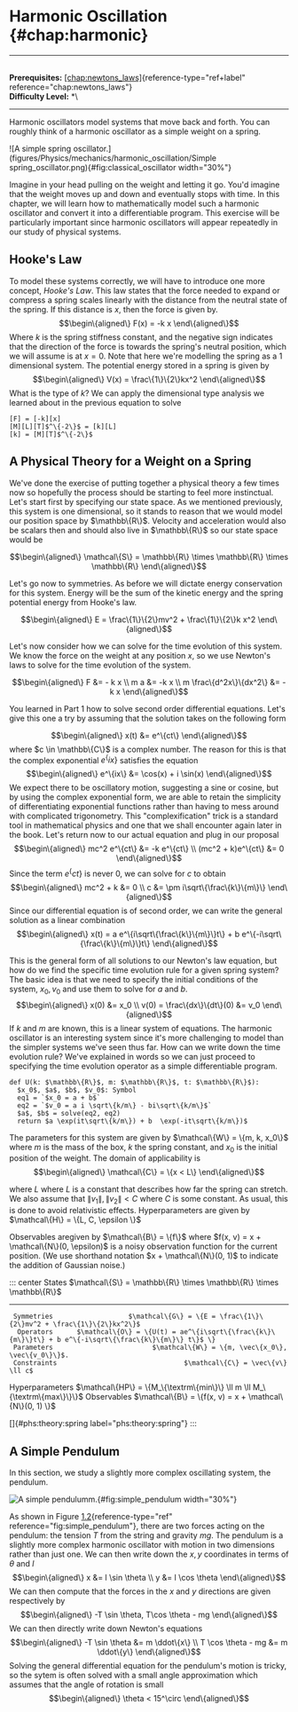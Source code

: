 # Harmonic Oscillation \{#chap:harmonic\}

------------------------------------------------------------------------

\
**Prerequisites:**
[\[chap:newtons_laws\]](#chap:newtons_laws)\{reference-type="ref+label"
reference="chap:newtons_laws"\}\
**Difficulty Level:** \*\

------------------------------------------------------------------------

Harmonic oscillators model systems that move back and forth. You can
roughly think of a harmonic oscillator as a simple weight on a spring.

![A simple spring
oscillator.](figures/Physics/mechanics/harmonic_oscillation/Simple spring_oscillator.png)\{#fig:classical_oscillator
width="30%"\}

Imagine in your head pulling on the weight and letting it go. You'd
imagine that the weight moves up and down and eventually stops with
time. In this chapter, we will learn how to mathematically model such a
harmonic oscillator and convert it into a differentiable program. This
exercise will be particularly important since harmonic oscillators will
appear repeatedly in our study of physical systems.

## Hooke's Law

To model these systems correctly, we will have to introduce one more
concept, *Hooke's Law*. This law states that the force needed to expand
or compress a spring scales linearly with the distance from the neutral
state of the spring. If this distance is $x$, then the force is given
by. $$\begin\{aligned\}
    F(x) = -k x
\end\{aligned\}$$ Where $k$ is the spring stiffness constant, and the
negative sign indicates that the direction of the force is towards the
spring's neutral position, which we will assume is at $x = 0$. Note that
here we're modelling the spring as a 1 dimensional system. The potential
energy stored in a spring is given by $$\begin\{aligned\}
    V(x) = \frac\{1\}\{2\}kx^2
\end\{aligned\}$$ What is the type of $k$? We can apply the dimensional
type analysis we learned about in the previous equation to solve

    [F] = [-k][x]
    [M][L][T]$^\{-2\}$ = [k][L]
    [k] = [M][T]$^\{-2\}$

## A Physical Theory for a Weight on a Spring

We've done the exercise of putting together a physical theory a few
times now so hopefully the process should be starting to feel more
instinctual. Let's start first by specifying our state space. As we
mentioned previously, this system is one dimensional, so it stands to
reason that we would model our position space by $\mathbb\{R\}$. Velocity
and acceleration would also be scalars then and should also live in
$\mathbb\{R\}$ so our state space would be

$$\begin\{aligned\}
    \mathcal\{S\} = \mathbb\{R\} \times \mathbb\{R\} \times \mathbb\{R\}
\end\{aligned\}$$

Let's go now to symmetries. As before we will dictate energy
conservation for this system. Energy will be the sum of the kinetic
energy and the spring potential energy from Hooke's law.

$$\begin\{aligned\}
    E = \frac\{1\}\{2\}mv^2 + \frac\{1\}\{2\}k x^2
\end\{aligned\}$$

Let's now consider how we can solve for the time evolution of this
system. We know the force on the weight at any position $x$, so we use
Newton's laws to solve for the time evolution of the system.

$$\begin\{aligned\}
    F &= - k x \\
    m a &= -k x \\
    m \frac\{d^2x\}\{dx^2\} &= - k x
\end\{aligned\}$$

You learned in Part 1 how to solve second order differential equations.
Let's give this one a try by assuming that the solution takes on the
following form

$$\begin\{aligned\}
    x(t) &= e^\{ct\}
\end\{aligned\}$$ where $c \in \mathbb\{C\}$ is a complex number. The reason
for this is that the complex exponential $e^\{ix\}$ satisfies the equation
$$\begin\{aligned\}
    e^\{ix\} &= \cos(x) + i \sin(x)
\end\{aligned\}$$ We expect there to be oscillatory motion, suggesting a
sine or cosine, but by using the complex exponential form, we are able
to retain the simplicity of differentiating exponential functions rather
than having to mess around with complicated trigonometry. This
\"complexification\" trick is a standard tool in mathematical physics
and one that we shall encounter again later in the book. Let's return
now to our actual equation and plug in our proposal $$\begin\{aligned\}
    mc^2 e^\{ct\} &= -k e^\{ct\} \\
    (mc^2 + k)e^\{ct\} &= 0 
\end\{aligned\}$$ Since the term $e^\{ct\}$ is never 0, we can solve for $c$
to obtain $$\begin\{aligned\}
    mc^2 + k &= 0 \\
    c &= \pm i\sqrt\{\frac\{k\}\{m\}\}
\end\{aligned\}$$ Since our differential equation is of second order, we
can write the general solution as a linear combination $$\begin\{aligned\}
    x(t) = a e^\{i\sqrt\{\frac\{k\}\{m\}\}t\} + b e^\{-i\sqrt\{\frac\{k\}\{m\}\}t\}
\end\{aligned\}$$

This is the general form of all solutions to our Newton's law equation,
but how do we find the specific time evolution rule for a given spring
system? The basic idea is that we need to specify the initial conditions
of the system, $x_0, v_0$ and use them to solve for $a$ and $b$.
$$\begin\{aligned\}
    x(0) &= x_0 \\
    v(0) = \frac\{dx\}\{dt\}(0) &= v_0
\end\{aligned\}$$ If $k$ and $m$ are known, this is a linear system of
equations. The harmonic oscillator is an interesting system since it's
more challenging to model than the simpler systems we've seen thus far.
How can we write down the time evolution rule? We've explained in words
so we can just proceed to specifying the time evolution operator as a
simple differentiable program.

``` \{.python language="python"\}
def U(k: $\mathbb\{R\}$, m: $\mathbb\{R\}$, t: $\mathbb\{R\}$):
  $x_0$, $a$, $b$, $v_0$: Symbol
  eq1 = `$x_0 = a + b$`
  eq2 = `$v_0 = a i \sqrt\{k/m\} - bi\sqrt\{k/m\}$`
  $a$, $b$ = solve(eq2, eq2)
  return $a \exp(it\sqrt\{k/m\}) + b  \exp(-it\sqrt\{k/m\})$
```

The parameters for this system are given by
$\mathcal\{W\} = \{m, k, x_0\}$ where $m$ is the mass of the box, $k$ the
spring constant, and $x_0$ is the initial position of the weight. The
domain of applicability is $$\begin\{aligned\}
\mathcal\{C\} = \{x < L\}
\end\{aligned\}$$

where $L$ where $L$ is a constant that describes how far the spring can
stretch. We also assume that $\|v_1\|, \|v_2\| < C$ where $C$ is some
constant. As usual, this is done to avoid relativistic effects.
Hyperparameters are given by $\mathcal\{H\} = \{L, C, \epsilon \}$

Observables aregiven by $\mathcal\{B\} = \{f\}$ where
$f(x, v) = x + \mathcal\{N\}(0, \epsilon)$ is a noisy observation function
for the current position. (We use shorthand notation
$x + \mathcal\{N\}(0, 1)$ to indicate the addition of Gaussian noise.)

::: center
       States                  $\mathcal\{S\} = \mathbb\{R\} \times \mathbb\{R\} \times \mathbb\{R\}$
  ----------------- -------------------------------------------------------------------------------------
     Symmetries                   $\mathcal\{G\} = \{E = \frac\{1\}\{2\}mv^2 + \frac\{1\}\{2\}kx^2\}$
      Operators      $\mathcal\{O\} = \{U(t) = ae^\{i\sqrt\{\frac\{k\}\{m\}\}t\} + b e^\{-i\sqrt\{\frac\{k\}\{m\}\} t\}$ \}
     Parameters                         $\mathcal\{W\} = \{m, \vec\{x_0\}, \vec\{v_0\}\}$.
     Constraints                                $\mathcal\{C\} = \vec\{v\} \ll c$
   Hyperparameters             $\mathcal\{HP\} = \{M_\{\textrm\{min\}\} \ll m \ll M_\{\textrm\{max\}\}\}$
     Observables                    $\mathcal\{B\} = \{f(x, v) = x + \mathcal\{N\}(0, 1) \}$

[]\{#phs:theory:spring label="phs:theory:spring"\}
:::

## A Simple Pendulum

In this section, we study a slightly more complex oscillating system,
the pendulum.

![A simple
pendulumm.](figures/Physics/mechanics/harmonic_oscillation/pendulum0.png)\{#fig:simple_pendulum
width="30%"\}

As shown in Figure [1.2](#fig:simple_pendulum)\{reference-type="ref"
reference="fig:simple_pendulum"\}, there are two forces acting on the
pendulum: the tension $T$ from the string and gravity $mg$. The pendulum
is a slightly more complex harmonic oscillator with motion in two
dimensions rather than just one. We can then write down the $x,y$
coordinates in terms of $\theta$ and $l$ $$\begin\{aligned\}
    x &= l \sin \theta \\
    y &= l \cos \theta
\end\{aligned\}$$ We can then compute that the forces in the $x$ and $y$
directions are given respectively by $$\begin\{aligned\}
    -T \sin \theta, T\cos \theta - mg
\end\{aligned\}$$ We can then directly write down Newton's equations
$$\begin\{aligned\}
    -T \sin \theta &= m \ddot\{x\}  \\
    T \cos \theta - mg &= m \ddot\{y\}
\end\{aligned\}$$ Solving the general differential equation for the
pendulum's motion is tricky, so the sytem is often solved with a small
angle approximation which assumes that the angle of rotation is small
$$\begin\{aligned\}
    \theta < 15^\circ
\end\{aligned\}$$

